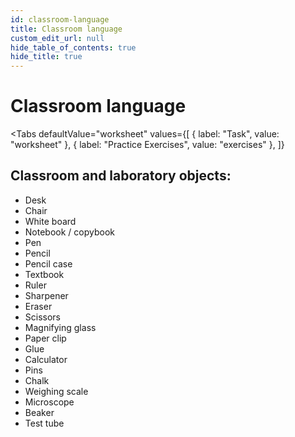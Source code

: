 ```yaml
---
id: classroom-language
title: Classroom language
custom_edit_url: null
hide_table_of_contents: true
hide_title: true
---
```



<Theme halogens />

# Classroom language

<Tabs
  defaultValue="worksheet"
  values={[
    { label: "Task", value: "worksheet" },
    { label: "Practice Exercises", value: "exercises" },
  ]}
>

<TabItem value="worksheet">

## Classroom and laboratory objects: <AudioButton url="/media/Classroom and laboratory objects.84bf6317.mp3" />

- Desk
- Chair
- White board
- Notebook / copybook
- Pen
- Pencil
- Pencil case
- Textbook
- Ruler
- Sharpener
- Eraser
- Scissors
- Magnifying glass
- Paper clip
- Glue
- Calculator
- Pins
- Chalk
- Weighing scale
- Microscope
- Beaker
- Test tube

</TabItem>

<TabItem value="exercises">
  <Frame src="https://learningapps.org/watch?v=p01wr5k2a21" height="480px" />
</TabItem>

</Tabs>
